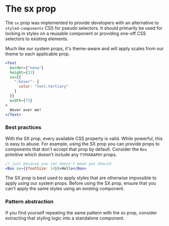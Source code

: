 
# The sx prop

The `sx` prop was implemented to provide developers with an alternative to `styled-components` CSS for pseudo selectors.  It should primarily be used for locking in styles on a reusable component or providing one-off CSS selectors to existing elements.

Much like our system props, it's theme-aware and will apply scales from our theme to each applicable prop.

```jsx live
<Text
  border={"none"}
  height={32}
  sx={{
    ":hover": {
      color: "text.tertiary"
    }
  }}
  width={75}
>
  Hover over me!
</Text>
```

### Best practices

With the SX prop, every available CSS property is valid.  While powerful, this is easy to abuse.  For example, using the SX prop you can provide props to components that don't accept that prop by default.  Consider the `Box` primitive which doesn't include any `TYPOGRAPHY` props.

```jsx
// just because you can doesn't mean you should.
<Box sx={{fontSize: 14}}>Hello</Box>
```

The SX prop is best used to apply styles that are otherwise impossible to apply using our system props.  Before using the SX prop, ensure that you can't apply the same styles using an existing component.

### Pattern abstraction
If you find yourself repeating the same pattern with the sx prop, consider extracting that styling logic into a standalone component.
